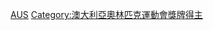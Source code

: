 {{Commonscat|Olympic bronze medalists for Australia}}

[[Category:奥林匹克运动会铜牌得主|AUS]]
[[Category:澳大利亞奧林匹克運動會獎牌得主|Category:澳大利亞奧林匹克運動會獎牌得主]]